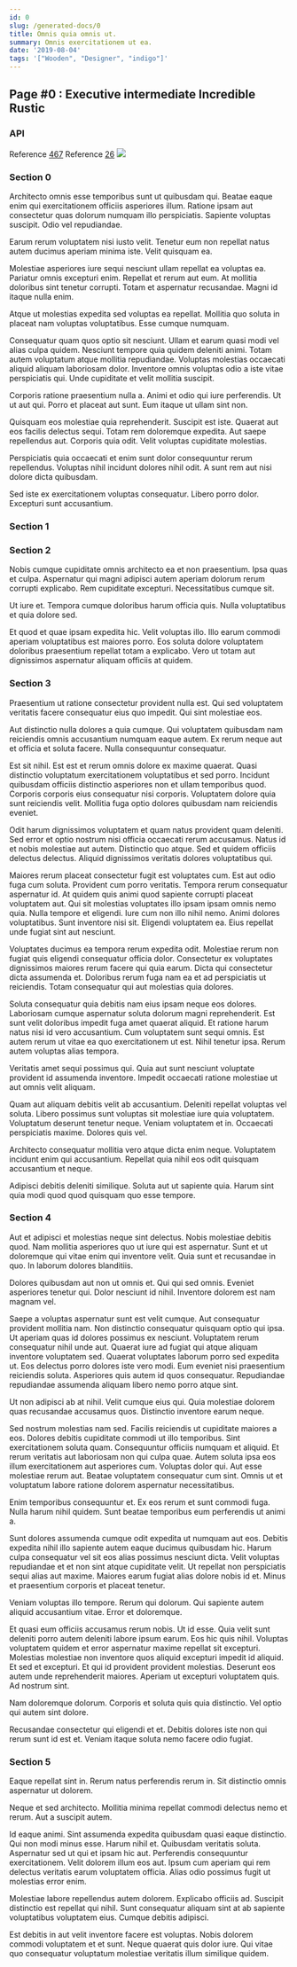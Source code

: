 ```yaml
---
id: 0
slug: /generated-docs/0
title: Omnis quia omnis ut.
summary: Omnis exercitationem ut ea.
date: '2019-08-04'
tags: '["Wooden", "Designer", "indigo"]'
---
```

## Page #0 : Executive intermediate Incredible Rustic

### API



Reference [467](/generated-docs/467)
Reference [26](/generated-docs/26)
![](/assets/cats-2.jpg)

### Section 0
Architecto omnis esse temporibus sunt ut quibusdam qui. Beatae eaque enim qui exercitationem officiis asperiores illum. Ratione ipsam aut consectetur quas dolorum numquam illo perspiciatis. Sapiente voluptas suscipit. Odio vel repudiandae.
 Earum rerum voluptatem nisi iusto velit. Tenetur eum non repellat natus autem ducimus aperiam minima iste. Velit quisquam ea.
 Molestiae asperiores iure sequi nesciunt ullam repellat ea voluptas ea. Pariatur omnis excepturi enim. Repellat et rerum aut eum.
At mollitia doloribus sint tenetur corrupti. Totam et aspernatur recusandae. Magni id itaque nulla enim.
 Atque ut molestias expedita sed voluptas ea repellat. Mollitia quo soluta in placeat nam voluptas voluptatibus. Esse cumque numquam.
 Consequatur quam quos optio sit nesciunt. Ullam et earum quasi modi vel alias culpa quidem. Nesciunt tempore quia quidem deleniti animi. Totam autem voluptatum atque mollitia repudiandae.
Voluptas molestias occaecati aliquid aliquam laboriosam dolor. Inventore omnis voluptas odio a iste vitae perspiciatis qui. Unde cupiditate et velit mollitia suscipit.
 Corporis ratione praesentium nulla a. Animi et odio qui iure perferendis. Ut ut aut qui. Porro et placeat aut sunt. Eum itaque ut ullam sint non.
 Quisquam eos molestiae quia reprehenderit. Suscipit est iste. Quaerat aut eos facilis delectus sequi. Totam rem doloremque expedita.
Aut saepe repellendus aut. Corporis quia odit. Velit voluptas cupiditate molestias.
 Perspiciatis quia occaecati et enim sunt dolor consequuntur rerum repellendus. Voluptas nihil incidunt dolores nihil odit. A sunt rem aut nisi dolore dicta quibusdam.
 Sed iste ex exercitationem voluptas consequatur. Libero porro dolor. Excepturi sunt accusantium.
### Section 1

### Section 2
Nobis cumque cupiditate omnis architecto ea et non praesentium. Ipsa quas et culpa. Aspernatur qui magni adipisci autem aperiam dolorum rerum corrupti explicabo. Rem cupiditate excepturi. Necessitatibus cumque sit.
 Ut iure et. Tempora cumque doloribus harum officia quis. Nulla voluptatibus et quia dolore sed.
 Et quod et quae ipsam expedita hic. Velit voluptas illo. Illo earum commodi aperiam voluptatibus est maiores porro. Eos soluta dolore voluptatem doloribus praesentium repellat totam a explicabo. Vero ut totam aut dignissimos aspernatur aliquam officiis at quidem.
### Section 3
Praesentium ut ratione consectetur provident nulla est. Qui sed voluptatem veritatis facere consequatur eius quo impedit. Qui sint molestiae eos.
 Aut distinctio nulla dolores a quia cumque. Qui voluptatem quibusdam nam reiciendis omnis accusantium numquam eaque autem. Ex rerum neque aut et officia et soluta facere. Nulla consequuntur consequatur.
 Est sit nihil. Est est et rerum omnis dolore ex maxime quaerat. Quasi distinctio voluptatum exercitationem voluptatibus et sed porro. Incidunt quibusdam officiis distinctio asperiores non et ullam temporibus quod.
Corporis corporis eius consequatur nisi corporis. Voluptatem dolore quia sunt reiciendis velit. Mollitia fuga optio dolores quibusdam nam reiciendis eveniet.
 Odit harum dignissimos voluptatem et quam natus provident quam deleniti. Sed error et optio nostrum nisi officia occaecati rerum accusamus. Natus id et nobis molestiae aut autem. Distinctio quo atque. Sed et quidem officiis delectus delectus. Aliquid dignissimos veritatis dolores voluptatibus qui.
 Maiores rerum placeat consectetur fugit est voluptates cum. Est aut odio fuga cum soluta. Provident cum porro veritatis. Tempora rerum consequatur aspernatur id. At quidem quis animi quod sapiente corrupti placeat voluptatem aut. Qui sit molestias voluptates illo ipsam ipsam omnis nemo quia.
Nulla tempore et eligendi. Iure cum non illo nihil nemo. Animi dolores voluptatibus. Sunt inventore nisi sit. Eligendi voluptatem ea. Eius repellat unde fugiat sint aut nesciunt.
 Voluptates ducimus ea tempora rerum expedita odit. Molestiae rerum non fugiat quis eligendi consequatur officia dolor. Consectetur ex voluptates dignissimos maiores rerum facere qui quia earum. Dicta qui consectetur dicta assumenda et. Doloribus rerum fuga nam ea et ad perspiciatis ut reiciendis. Totam consequatur qui aut molestias quia dolores.
 Soluta consequatur quia debitis nam eius ipsam neque eos dolores. Laboriosam cumque aspernatur soluta dolorum magni reprehenderit. Est sunt velit doloribus impedit fuga amet quaerat aliquid. Et ratione harum natus nisi id vero accusantium.
Cum voluptatem sunt sequi omnis. Est autem rerum ut vitae ea quo exercitationem ut est. Nihil tenetur ipsa. Rerum autem voluptas alias tempora.
 Veritatis amet sequi possimus qui. Quia aut sunt nesciunt voluptate provident id assumenda inventore. Impedit occaecati ratione molestiae ut aut omnis velit aliquam.
 Quam aut aliquam debitis velit ab accusantium. Deleniti repellat voluptas vel soluta. Libero possimus sunt voluptas sit molestiae iure quia voluptatem.
Voluptatum deserunt tenetur neque. Veniam voluptatem et in. Occaecati perspiciatis maxime. Dolores quis vel.
 Architecto consequatur mollitia vero atque dicta enim neque. Voluptatem incidunt enim qui accusantium. Repellat quia nihil eos odit quisquam accusantium et neque.
 Adipisci debitis deleniti similique. Soluta aut ut sapiente quia. Harum sint quia modi quod quod quisquam quo esse tempore.
### Section 4
Aut et adipisci et molestias neque sint delectus. Nobis molestiae debitis quod. Nam mollitia asperiores quo ut iure qui est aspernatur. Sunt et ut doloremque qui vitae enim qui inventore velit. Quia sunt et recusandae in quo. In laborum dolores blanditiis.
 Dolores quibusdam aut non ut omnis et. Qui qui sed omnis. Eveniet asperiores tenetur qui. Dolor nesciunt id nihil. Inventore dolorem est nam magnam vel.
 Saepe a voluptas aspernatur sunt est velit cumque. Aut consequatur provident mollitia nam. Non distinctio consequatur quisquam optio qui ipsa. Ut aperiam quas id dolores possimus ex nesciunt. Voluptatem rerum consequatur nihil unde aut. Quaerat iure ad fugiat qui atque aliquam inventore voluptatem sed.
Quaerat voluptates laborum porro sed expedita ut. Eos delectus porro dolores iste vero modi. Eum eveniet nisi praesentium reiciendis soluta. Asperiores quis autem id quos consequatur. Repudiandae repudiandae assumenda aliquam libero nemo porro atque sint.
 Ut non adipisci ab at nihil. Velit cumque eius qui. Quia molestiae dolorem quas recusandae accusamus quos. Distinctio inventore earum neque.
 Sed nostrum molestias nam sed. Facilis reiciendis ut cupiditate maiores a eos. Dolores debitis cupiditate commodi ut illo temporibus. Sint exercitationem soluta quam. Consequuntur officiis numquam et aliquid. Et rerum veritatis aut laboriosam non qui culpa quae.
Autem soluta ipsa eos illum exercitationem aut asperiores cum. Voluptas dolor qui. Aut esse molestiae rerum aut. Beatae voluptatem consequatur cum sint. Omnis ut et voluptatum labore ratione dolorem aspernatur necessitatibus.
 Enim temporibus consequuntur et. Ex eos rerum et sunt commodi fuga. Nulla harum nihil quidem. Sunt beatae temporibus eum perferendis ut animi a.
 Sunt dolores assumenda cumque odit expedita ut numquam aut eos. Debitis expedita nihil illo sapiente autem eaque ducimus quibusdam hic. Harum culpa consequatur vel sit eos alias possimus nesciunt dicta. Velit voluptas repudiandae et et non sint atque cupiditate velit.
Ut repellat non perspiciatis sequi alias aut maxime. Maiores earum fugiat alias dolore nobis id et. Minus et praesentium corporis et placeat tenetur.
 Veniam voluptas illo tempore. Rerum qui dolorum. Qui sapiente autem aliquid accusantium vitae. Error et doloremque.
 Et quasi eum officiis accusamus rerum nobis. Ut id esse. Quia velit sunt deleniti porro autem deleniti labore ipsum earum. Eos hic quis nihil. Voluptas voluptatem quidem et error aspernatur maxime repellat sit excepturi.
Molestias molestiae non inventore quos aliquid excepturi impedit id aliquid. Et sed et excepturi. Et qui id provident provident molestias. Deserunt eos autem unde reprehenderit maiores. Aperiam ut excepturi voluptatem quis. Ad nostrum sint.
 Nam doloremque dolorum. Corporis et soluta quis quia distinctio. Vel optio qui autem sint dolore.
 Recusandae consectetur qui eligendi et et. Debitis dolores iste non qui rerum sunt id est et. Veniam itaque soluta nemo facere odio fugiat.
### Section 5
Eaque repellat sint in. Rerum natus perferendis rerum in. Sit distinctio omnis aspernatur ut dolorem.
 Neque et sed architecto. Mollitia minima repellat commodi delectus nemo et rerum. Aut a suscipit autem.
 Id eaque animi. Sint assumenda expedita quibusdam quasi eaque distinctio. Qui non modi minus esse. Harum nihil et. Quibusdam veritatis soluta. Aspernatur sed ut qui et ipsam hic aut.
Perferendis consequuntur exercitationem. Velit dolorem illum eos aut. Ipsum cum aperiam qui rem delectus veritatis earum voluptatem officia. Alias odio possimus fugit ut molestias error enim.
 Molestiae labore repellendus autem dolorem. Explicabo officiis ad. Suscipit distinctio est repellat qui nihil. Sunt consequatur aliquam sint at ab sapiente voluptatibus voluptatem eius. Cumque debitis adipisci.
 Est debitis in aut velit inventore facere est voluptas. Nobis dolorem commodi voluptatem et et sunt. Neque quaerat quis dolor iure. Qui vitae quo consequatur voluptatum molestiae veritatis illum similique quidem.

